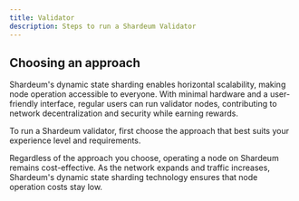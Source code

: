 ```yaml
---
title: Validator
description: Steps to run a Shardeum Validator
---
```



## Choosing an approach

Shardeum's dynamic state sharding enables horizontal scalability, making node operation accessible to everyone. With minimal hardware and a user-friendly interface, regular users can run validator nodes, contributing to network decentralization and security while earning rewards.




To run a Shardeum validator, first choose the approach that best suits your experience level and requirements.

<Cards>
  <Card
    href="/docs/node/run/validator/self-host"
    title="Self Host"
    description="You have experience running servers"
  />
  <Card
    href="/docs/node/run/validator/one-click"
    title="1-Click Install"
    description="You have little to no experience running servers"
  />
  <Card
    href="/docs/node/run/validator/vps-service"
    title="VPS Service"
    description="You want to use a hosted service like GCP, AWS, etc."
  />
</Cards>

<Callout title="" type="info">
Regardless of the approach you choose, operating a node on Shardeum remains cost-effective. As the network expands and traffic increases, Shardeum's dynamic state sharding technology ensures that node operation costs stay low. 
</Callout>


